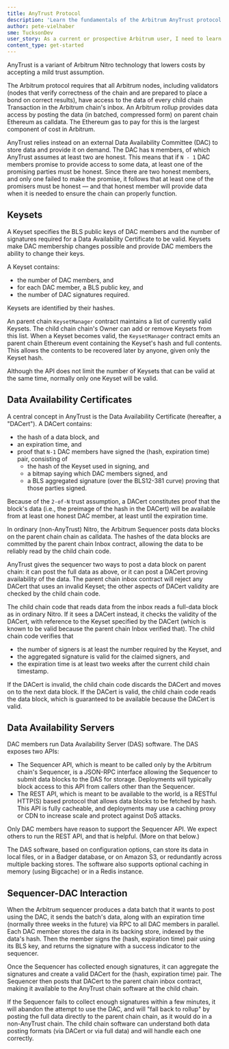 ```yaml
---
title: AnyTrust Protocol
description: 'Learn the fundamentals of the Arbitrum AnyTrust protocol.'
author: pete-vielhaber
sme: TucksonDev
user_story: As a current or prospective Arbitrum user, I need to learn more about AnyTrust.
content_type: get-started
---
```


AnyTrust is a variant of <a data-quicklook-from="arbitrum">Arbitrum</a> Nitro technology that lowers costs by accepting a mild trust assumption.

The Arbitrum protocol requires that all Arbitrum nodes, including validators (nodes that verify correctness of the chain and are prepared to place a bond on correct results), have access to the data of every child chain <a data-quicklook-from="transaction">Transaction</a> in the <a data-quicklook-from="arbitrum-chain">Arbitrum chain</a>'s inbox. An Arbitrum rollup provides data access by posting the data (in batched, compressed form) on parent chain Ethereum as calldata. The Ethereum gas to pay for this is the largest component of cost in Arbitrum.

AnyTrust relies instead on an external Data Availability Committee (DAC) to store data and provide it on demand. The DAC has `N` members, of which AnyTrust assumes at least two are honest. This means that if `N - 1` DAC members promise to provide access to some data, at least one of the promising parties must be honest. Since there are two honest members, and only one failed to make the promise, it follows that at least one of the promisers must be honest — and that honest member will provide data when it is needed to ensure the chain can properly function.

## Keysets

A Keyset specifies the BLS public keys of DAC members and the number of signatures required for a <a data-quicklook-from="data-availability-certificate">Data Availability Certificate</a> to be valid. Keysets make DAC membership changes possible and provide DAC members the ability to change their keys.

A Keyset contains:

- the number of DAC members, and
- for each DAC member, a BLS public key, and
- the number of DAC signatures required.

Keysets are identified by their hashes.

An parent chain `KeysetManager` contract maintains a list of currently valid Keysets. The child chain chain's Owner can add or remove Keysets from this list. When a Keyset becomes valid, the `KeysetManager` contract emits an parent chain Ethereum event containing the Keyset's hash and full contents. This allows the contents to be recovered later by anyone, given only the Keyset hash.

Although the API does not limit the number of Keysets that can be valid at the same time, normally only one Keyset will be valid.

## Data Availability Certificates

A central concept in AnyTrust is the Data Availability Certificate (hereafter, a "DACert"). A DACert contains:

- the hash of a data block, and
- an expiration time, and
- proof that `N-1` DAC members have signed the (hash, expiration time) pair, consisting of
  - the hash of the Keyset used in signing, and
  - a bitmap saying which DAC members signed, and
  - a BLS aggregated signature (over the BLS12-381 curve) proving that those parties signed.

Because of the `2-of-N` trust assumption, a DACert constitutes proof that the block's data (i.e., the preimage of the hash in the DACert) will be available from at least one honest DAC member, at least until the expiration time.

In ordinary (non-AnyTrust) Nitro, the Arbitrum <a data-quicklook-from="sequencer">Sequencer</a> posts data blocks on the parent chain chain as calldata. The hashes of the data blocks are committed by the parent chain Inbox contract, allowing the data to be reliably read by the child chain code.

AnyTrust gives the sequencer two ways to post a data block on parent chain: it can post the full data as above, or it can post a DACert proving availability of the data. The parent chain inbox contract will reject any DACert that uses an invalid Keyset; the other aspects of DACert validity are checked by the child chain code.

The child chain code that reads data from the inbox reads a full-data block as in ordinary Nitro. If it sees a DACert instead, it checks the validity of the DACert, with reference to the Keyset specified by the DACert (which is known to be valid because the parent chain Inbox verified that). The child chain code verifies that

- the number of signers is at least the number required by the Keyset, and
- the aggregated signature is valid for the claimed signers, and
- the expiration time is at least two weeks after the current child chain timestamp.

If the DACert is invalid, the child chain code discards the DACert and moves on to the next data block. If the DACert is valid, the child chain code reads the data block, which is guaranteed to be available because the DACert is valid.

## Data Availability Servers

DAC members run Data Availability Server (DAS) software. The DAS exposes two APIs:

- The Sequencer API, which is meant to be called only by the Arbitrum chain's Sequencer, is a JSON-RPC interface allowing the Sequencer to submit data blocks to the DAS for storage. Deployments will typically block access to this API from callers other than the Sequencer.
- The REST API, which is meant to be available to the world, is a RESTful HTTP(S) based protocol that allows data blocks to be fetched by hash. This API is fully cacheable, and deployments may use a caching proxy or CDN to increase scale and protect against DoS attacks.

Only DAC members have reason to support the Sequencer API. We expect others to run the REST API, and that is helpful. (More on that below.)

The DAS software, based on configuration options, can store its data in local files, or in a Badger database, or on Amazon S3, or redundantly across multiple backing stores. The software also supports optional caching in memory (using Bigcache) or in a Redis instance.

## Sequencer-DAC Interaction

When the Arbitrum sequencer produces a data <a data-quicklook-from="batch">batch</a> that it wants to post using the DAC, it sends the batch's data, along with an expiration time (normally three weeks in the future) via RPC to all DAC members in parallel. Each DAC member stores the data in its backing store, indexed by the data's hash. Then the member signs the (hash, expiration time) pair using its BLS key, and returns the signature with a success indicator to the sequencer.

Once the Sequencer has collected enough signatures, it can aggregate the signatures and create a valid DACert for the (hash, expiration time) pair. The Sequencer then posts that DACert to the parent chain inbox contract, making it available to the AnyTrust chain software at the child chain.

If the Sequencer fails to collect enough signatures within a few minutes, it will abandon the attempt to use the DAC, and will "fall back to rollup" by posting the full data directly to the parent chain chain, as it would do in a non-AnyTrust chain. The child chain software can understand both data posting formats (via DACert or via full data) and will handle each one correctly.
